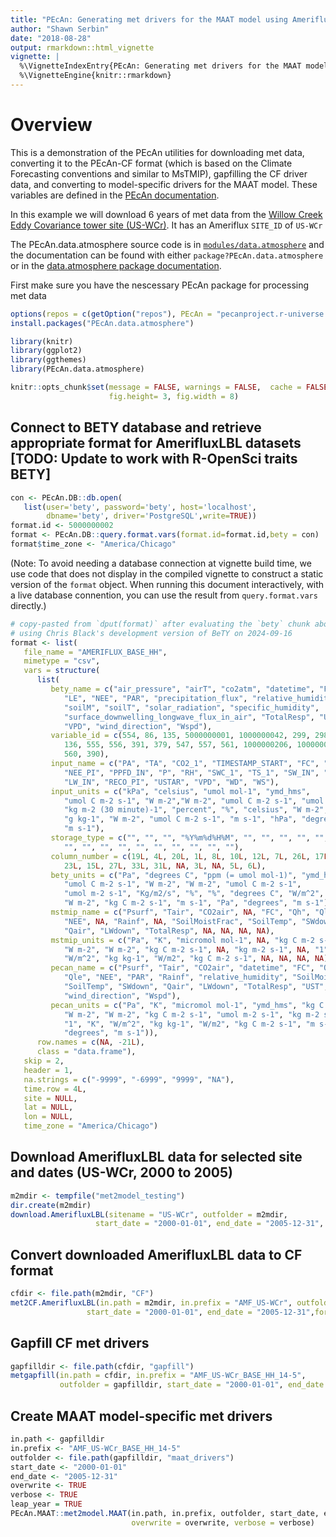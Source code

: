 ```yaml
---
title: "PEcAn: Generating met drivers for the MAAT model using AmerifluxLBL tower observations"
author: "Shawn Serbin"
date: "2018-08-28"
output: rmarkdown::html_vignette
vignette: |
  %\VignetteIndexEntry{PEcAn: Generating met drivers for the MAAT model using AmerifluxLBL tower observations}
  %\VignetteEngine{knitr::rmarkdown}
---
```


# Overview
This is a demonstration of the PEcAn utilities for downloading met data, converting it to the PEcAn-CF format (which is based on the Climate Forecasting conventions and similar to MsTMIP), gapfilling the CF driver data, and converting to model-specific drivers for the MAAT model. These variables are defined in the [PEcAn documentation](https://pecanproject.github.io/pecan-documentation/available-meteorological-drivers.html).

In this example we will download 6 years of met data from the [Willow Creek Eddy Covariance tower site (US-WCr)](http://ameriflux.lbl.gov/sites/siteinfo/US-WCr). It has an Ameriflux `SITE_ID` of `US-WCr`

The PEcAn.data.atmosphere source code is in [`modules/data.atmosphere`](https://github.com/PecanProject/pecan/tree/develop/modules/data.atmosphere) and the documentation can be found with either `package?PEcAn.data.atmosphere` or in the [data.atmosphere package documentation](https://pecanproject.github.io/pecan//modules/data.atmosphere/inst/web/index.html).

First make sure you have the nescessary PEcAn package for processing met data
```r
options(repos = c(getOption("repos"), PEcAn = "pecanproject.r-universe.dev"))
install.packages("PEcAn.data.atmosphere")
```

```r
library(knitr)
library(ggplot2)
library(ggthemes)
library(PEcAn.data.atmosphere)

```

```r

knitr::opts_chunk$set(message = FALSE, warnings = FALSE,  cache = FALSE,
                      fig.height= 3, fig.width = 8)

```

## Connect to BETY database and retrieve appropriate format for AmerifluxLBL datasets [TODO: Update to work with R-OpenSci traits BETY]
```r

con <- PEcAn.DB::db.open(
   list(user='bety', password='bety', host='localhost',
        dbname='bety', driver='PostgreSQL',write=TRUE))
format.id <- 5000000002
format <- PEcAn.DB::query.format.vars(format.id=format.id,bety = con)
format$time_zone <- "America/Chicago"
```
(Note: To avoid needing a database connection at vignette build time, we use code that does not display in the compiled vignette to construct a static version of the `format` object. When running this document interactively, with a live database connention, you can use the result from `query.format.vars` directly.)

```r
# copy-pasted from `dput(format)` after evaluating the `bety` chunk above
# using Chris Black's development version of BeTY on 2024-09-16
format <- list(
   file_name = "AMERIFLUX_BASE_HH",
   mimetype = "csv",
   vars = structure(
      list(
         bety_name = c("air_pressure", "airT", "co2atm", "datetime", "FC", "H",
            "LE", "NEE", "PAR", "precipitation_flux", "relative_humidity",
            "soilM", "soilT", "solar_radiation", "specific_humidity",
            "surface_downwelling_longwave_flux_in_air", "TotalResp", "UST",
            "VPD", "wind_direction", "Wspd"),
         variable_id = c(554, 86, 135, 5000000001, 1000000042, 299, 298, 297,
            136, 555, 556, 391, 379, 547, 557, 561, 1000000206, 1000000041, 387,
            560, 390),
         input_name = c("PA", "TA", "CO2_1", "TIMESTAMP_START", "FC", "H", "LE",
            "NEE_PI", "PPFD_IN", "P", "RH", "SWC_1", "TS_1", "SW_IN", "H2O",
            "LW_IN", "RECO_PI", "USTAR", "VPD", "WD", "WS"),
         input_units = c("kPa", "celsius", "umol mol-1", "ymd_hms",
            "umol C m-2 s-1", "W m-2","W m-2", "umol C m-2 s-1", "umol m-2 s-1",
            "kg m-2 (30 minute)-1", "percent", "%", "celsius", "W m-2",
            "g kg-1", "W m-2", "umol C m-2 s-1", "m s-1", "hPa", "degrees",
            "m s-1"),
         storage_type = c("", "", "", "%Y%m%d%H%M", "", "", "", "", "", "", "",
            "", "", "", "", "", "", "", "", "", ""),
         column_number = c(19L, 4L, 20L, 1L, 8L, 10L, 12L, 7L, 26L, 17L, 18L,
            23L, 15L, 27L, 33L, 31L, NA, 3L, NA, 5L, 6L),
         bety_units = c("Pa", "degrees C", "ppm (= umol mol-1)", "ymd_hms",
            "umol C m-2 s-1", "W m-2", "W m-2", "umol C m-2 s-1",
            "umol m-2 s-1", "Kg/m2/s", "%", "%", "degrees C", "W/m^2", "g g-1",
            "W m-2", "kg C m-2 s-1", "m s-1", "Pa", "degrees", "m s-1"),
         mstmip_name = c("Psurf", "Tair", "CO2air", NA, "FC", "Qh", "Qle",
            "NEE", NA, "Rainf", NA, "SoilMoistFrac", "SoilTemp", "SWdown",
            "Qair", "LWdown", "TotalResp", NA, NA, NA, NA),
         mstmip_units = c("Pa", "K", "micromol mol-1", NA, "kg C m-2 s-1",
            "W m-2", "W m-2", "kg C m-2 s-1", NA, "kg m-2 s-1", NA, "1", "K",
            "W/m^2", "kg kg-1", "W/m2", "kg C m-2 s-1", NA, NA, NA, NA),
         pecan_name = c("Psurf", "Tair", "CO2air", "datetime", "FC", "Qh",
            "Qle", "NEE", "PAR", "Rainf", "relative_humidity", "SoilMoistFrac",
            "SoilTemp", "SWdown", "Qair", "LWdown", "TotalResp", "UST", "VPD",
            "wind_direction", "Wspd"),
         pecan_units = c("Pa", "K", "micromol mol-1", "ymd_hms", "kg C m-2 s-1",
            "W m-2", "W m-2", "kg C m-2 s-1", "umol m-2 s-1", "kg m-2 s-1", "%",
            "1", "K", "W/m^2", "kg kg-1", "W/m2", "kg C m-2 s-1", "m s-1", "Pa",
            "degrees", "m s-1")),
      row.names = c(NA, -21L),
      class = "data.frame"),
   skip = 2,
   header = 1,
   na.strings = c("-9999", "-6999", "9999", "NA"),
   time.row = 4L,
   site = NULL,
   lat = NULL,
   lon = NULL,
   time_zone = "America/Chicago")
```


## Download AmerifluxLBL data for selected site and dates (US-WCr, 2000 to 2005)
```r
m2mdir <- tempfile("met2model_testing")
dir.create(m2mdir)
download.AmerifluxLBL(sitename = "US-WCr", outfolder = m2mdir,
                   start_date = "2000-01-01", end_date = "2005-12-31", overwrite = TRUE, verbose = TRUE)
```

## Convert downloaded AmerifluxLBL data to CF format
```r
cfdir <- file.path(m2mdir, "CF")
met2CF.AmerifluxLBL(in.path = m2mdir, in.prefix = "AMF_US-WCr", outfolder = cfdir,
                 start_date = "2000-01-01", end_date = "2005-12-31",format=format)
```

## Gapfill CF met drivers
```r
gapfilldir <- file.path(cfdir, "gapfill")
metgapfill(in.path = cfdir, in.prefix = "AMF_US-WCr_BASE_HH_14-5",
           outfolder = gapfilldir, start_date = "2000-01-01", end_date = "2005-12-31")
```

## Create MAAT model-specific met drivers
```r
in.path <- gapfilldir
in.prefix <- "AMF_US-WCr_BASE_HH_14-5"
outfolder <- file.path(gapfilldir, "maat_drivers")
start_date <- "2000-01-01"
end_date <- "2005-12-31"
overwrite <- TRUE
verbose <- TRUE
leap_year = TRUE
PEcAn.MAAT::met2model.MAAT(in.path, in.prefix, outfolder, start_date, end_date,
                           overwrite = overwrite, verbose = verbose)
```
